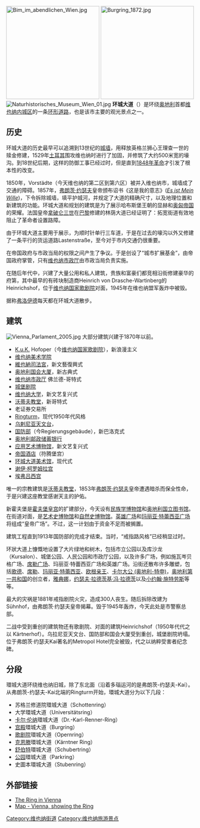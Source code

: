 [[Image:Bim_im_abendlichen_Wien.jpg|250px]]
[[Image:Burgring_1872.jpg|250px]]
[[File:Naturhistorisches_Museum_Wien_01.jpg|thumb]]
'''环城大道'''（{{lang-de|Ringstraße}}）是环绕[[奥地利|奥地利]]首都[[维也纳|维也纳]][[内城区_(维也纳)|内城区]]的一条[[環路|环形道路]]，也是该市主要的观光景点之一。

==历史==
环城大道的历史最早可以追溯到13世纪的[[城墙|城墙]]，用释放英格兰狮心王理查一世的赎金修建，1529年[[土耳其|土耳其]]围攻维也纳时进行了加固，并修筑了大约500米宽的壕沟。到18世纪后期，这样的防御工事已经过时，但是直到[[1848年革命|1848年革命]]才引发了根本性的改变。

1850年，Vorstädte（今天维也纳的第二区到第六区）被并入维也纳市，城墙成了交通的障碍。1857年，[[弗朗茨·约瑟夫|弗朗茨·约瑟夫]]皇帝颁布诏书《这是我的意志》(''[[s:de:Die_Erweiterung_der_Stadt_Wien|Es ist Mein Wille]]'')，下令拆除城墙，填平护城河，并规定了大道的精确尺寸，以及地理位置和新建筑的功能。环城大道和规划的建筑是为了展示哈布斯堡王朝的显赫和[[奥匈帝国|奥匈帝国]]的荣耀。法国皇帝[[拿破仑三世|拿破仑三世]]在[[巴黎|巴黎]]修建的林荫大道已经证明了：拓宽街道有效地阻止了革命者设置路障。

由于环城大道主要用于展示，为顺时针单行三车道，于是在过去的壕沟以外又修建了一条平行的货运道路Lastenstraße，至今对于市内交通仍很重要。

在帝国政府与市政当局的权限之间产生了争议。于是创设了“城市扩展基金”，由帝国政府掌管，只有[[维也纳市政厅|维也纳市政厅]]由市政当局负责实施。

在随后年代中，兴建了大量公用和私人建筑，贵族和富豪们都竞相沿街修建豪华的府第，其中最早的有砖块制造商Heinrich von Drasche-Wartinberg的Heinrichshof，位于[[维也纳国家歌剧院|维也纳国家歌剧院]]对面，1945年在维也纳盟军轰炸中被毁。

据称[[弗洛伊德|弗洛伊德]]每天都在环城大道散步。

==建筑==
[[Image:Vienna_Parlament_2005.jpg|thumb]]
大部分建筑兴建于1870年以前。

* [[K.u.K.|K.u.K.]] Hofoper（今[[维也纳国家歌剧院|维也纳国家歌剧院]]），新浪漫主义
* [[维也纳美术学院|维也纳美术学院]]
* [[維也納司法宮|維也納司法宮]]，新文藝復興式
* [[奥地利国会大厦|奥地利国会大厦]]，新古典式
* [[维也纳市政厅|维也纳市政厅]]  佛兰德-哥特式
* [[城堡剧院|城堡剧院]] 
* [[维也纳大学|维也纳大学]]，新文艺复兴式
* [[沃蒂夫教堂|沃蒂夫教堂]]，新哥特式
* 老证券交易所
* [[Ringturm|Ringturm]]，现代1950年代风格
* [[乌剌尼亚天文台|乌剌尼亚天文台]]，
* [[国防部|国防部]]（今Regierungsgebäude），新巴洛克式
* [[奥地利邮政储蓄银行|奥地利邮政储蓄银行]]
* [[应用艺术博物馆|应用艺术博物馆]]，新文艺复兴式
* [[帝国酒店|帝国酒店]]（符腾堡宫）
* [[环城大道美术馆|环城大道美术馆]]，现代式
* [[谢伊·柯罗姆拉宫|谢伊·柯罗姆拉宫]]
* [[埃弗吕西宫|埃弗吕西宫]]

唯一的宗教建筑是[[沃蒂夫教堂|沃蒂夫教堂]]，1853年[[弗朗茨·约瑟夫|弗朗茨·约瑟夫]]皇帝遭遇暗杀而保全性命，于是兴建这座教堂感谢天主的护佑。

新霍夫堡是[[霍夫堡皇宫|霍夫堡皇宫]]的扩建部分，今天设有[[民族学博物馆_(维也纳)|民族学博物馆]]和[[奥地利国立图书馆|奥地利国立图书馆]]。在街道对面，是[[艺术史博物馆|艺术史博物馆]]和[[自然史博物馆|自然史博物馆]]。[[英雄广场_(维也纳)|英雄广场]]和[[玛丽亚·特蕾西亚广场|玛丽亚·特蕾西亚广场]]将组成“皇帝广场”。不过，这一计划由于资金不足而被搁置。

建筑工程直到1913年国防部的完成才结束。当时，“戒指路风格”已经稍显过时。

环狀大道上慷慨地设置了大片绿地和树木，包括市立公园以及库沙龙（Kursalon）、城堡公园、人民公园和市政厅公园，以及许多广场，例如施瓦岑贝格广场、[[席勒广场|席勒广场]]、玛丽亚·特蕾西亚广场和英雄广场。沿街还散布许多雕塑，包括[[歌德|歌德]]、[[席勒|席勒]]、[[玛丽亚·特蕾西亚|玛丽亚·特蕾西亚]]、[[欧根亲王|欧根亲王]]、[[卡尔大公_(奥地利-特申)|卡尔大公 (奥地利-特申)]]，[[奥地利第一共和国|奥地利第一共和国]]的创立者，[[雅典娜|雅典娜]]，[[约瑟夫·拉德茨基·冯·拉德茨|约瑟夫·拉德茨基·冯·拉德茨]]以及[[小约翰·施特劳斯|小约翰·施特劳斯]]等等。

最大的灾祸是1881年戒指剧院火灾，造成300人丧生。随后拆除改建为 Sühnhof，由弗朗茨·约瑟夫皇帝揭幕。毁于1945年轰炸，今天此处是市警察总部。

二战中受到重创的建筑物还有歌剧院、对面的建筑Heinrichshof（1950年代代之以 Kärtnerhof）。乌拉尼亚天文台、国防部和国会大厦受到重创，城堡剧院坍塌。位于弗朗茨·约瑟夫Kai著名的Metropol Hotel完全被毁，代之以纳粹受害者纪念碑。

==分段==

環城大道环绕维也纳旧城，除了东北面（沿着多瑙运河的是弗朗茨-约瑟夫-Kai）。从弗朗茨-约瑟夫-Kai北端的Ringturm开始，環城大道分为以下几段：
* 苏格兰修道院環城大道（Schottenring）
* 大学環城大道（Universitätsring）
* [[卡尔·伦纳|卡尔·伦纳]]環城大道（Dr.-Karl-Renner-Ring）
* [[霍夫堡皇宮|宫殿]]環城大道（Burgring）
* [[维也纳国家歌剧院|歌剧院]]環城大道（Opernring）
* [[克恩滕|克恩滕]]環城大道（Kärntner Ring）
* [[弗朗茨·舒伯特|舒伯特]]環城大道（Schubertring）
* [[城市公园_(维也纳)|公园]]環城大道（Parkring）
* 史圖本環城大道（Stubenring）

==外部链接==
*[http://www.werbeka.com/wien/ringene.htm The Ring in Vienna] {{Wayback|url=http://www.werbeka.com/wien/ringene.htm |date=20210212035753 }}
*[http://www.macalester.edu/courses/geog61/aaron/ring%20map%201%20a%201.jpg Map - Vienna, showing the Ring] {{Wayback|url=http://www.macalester.edu/courses/geog61/aaron/ring%20map%201%20a%201.jpg |date=20190212235006 }}

{{Authority control}}
[[Category:维也纳街道|Category:维也纳街道]]
[[Category:维也纳旅游景点|Category:维也纳旅游景点]]